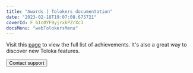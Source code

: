 ```yaml
---
title: "Awards | Tolokers documentation"
date: "2023-02-18T19:07:08.675721"
coverId: F_bIcOYF9yjrxkPZrXc3
docsMenu: "webTolokersMenu"
---
```



<AchievementsContent1/>

Visit this [page](https://we.toloka.ai/achievements) to view the full list of achievements. It's also a great way to discover new Toloka features.

<AchievementsContent2/>

<Button view="defaultInverse" size="l" type="link" url="../troubleshooting/support?form-source=achievements">Contact support</Button>
